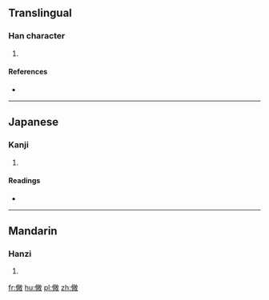 ==Translingual==

===Han character===
{{Han char|rn=9|rad=人|as=12|sn=14|four=|canj=人火月大 (OFBK)|ids=⿰[[亻]][[敞]]}}

# {{defn|Han|sort=人12}}

====References====
* {{Han ref|kx=0116.220|dkj=01097|dj=0247.330|hdz=10219.010|uh=50D8|ud=20696}}

----

==Japanese==

===Kanji===
{{ja-kanji|grade=|rs=人12}}

# {{defn|lang=ja|sort=人12}}

====Readings====
* {{ja-readings|on=[[しょう]] (shō)|kun=[[ひろい]] (hiroi)}}

----

==Mandarin==

===Hanzi===
{{cmn-hanzi|pin=[[chǎng]] ([[chang3]])|wg=ch'ang<sup>3</sup>}}

# {{defn|lang=cmn|sort=人12}}

[[fr:僘]]
[[hu:僘]]
[[pl:僘]]
[[zh:僘]]